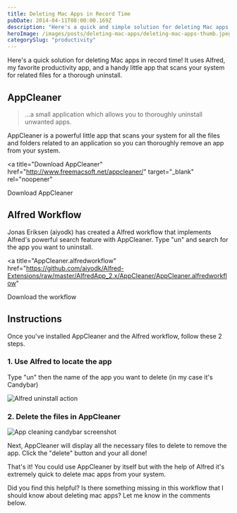 ```yaml
---
title: Deleting Mac Apps in Record Time
pubDate: 2014-04-11T08:00:00.169Z
description: "Here's a quick and simple solution for deleting Mac apps in record time! It uses Alfred, my favorite productivity app"
heroImage: /images/posts/deleting-mac-apps/deleting-mac-apps-thumb.jpeg
categorySlug: "productivity"
---
```


Here's a quick solution for deleting Mac apps in record time! It uses Alfred, my favorite productivity app, and a handy little app that scans your system for related files for a thorough uninstall.

## AppCleaner

> ...a small application which allows you to thoroughly uninstall unwanted apps.

AppCleaner is a powerful little app that scans your system for all the files and folders related to an application so you can thoroughly remove an app from your system.

<a
  title="Download AppCleaner"
  href="http://www.freemacsoft.net/appcleaner/"
  target="_blank"
  rel="noopener"
>
  Download AppCleaner
</a>

## Alfred Workflow

Jonas Eriksen (aiyodk) has created a Alfred workflow that implements Alfred's powerful search feature with AppCleaner. Type "un" and search for the app you want to uninstall.

<a
  title="AppCleaner.alfredworkflow"
  href="https://github.com/aiyodk/Alfred-Extensions/raw/master/AlfredApp_2.x/AppCleaner/AppCleaner.alfredworkflow"
>
  Download the workflow
</a>

## Instructions

Once you've installed AppCleaner and the Alfred workflow, follow these 2 steps.

### 1. Use Alfred to locate the app

Type "un" then the name of the app you want to delete (in my case it's Candybar)

<img
  src="/images/posts/deleting-mac-apps/alfred-uninstall-action.png"
  alt="Alfred uninstall action"
/>

### 2. Delete the files in AppCleaner

<img
  src="/images/posts/deleting-mac-apps/app-cleaner-candybar-screenshot.png"
  alt="App cleaning candybar screenshot"
  class="mb-2 mr-4 sm:float-left"
  width={320}
  height="auto"
/>

Next, AppCleaner will display all the necessary files to delete to remove the app. Click the "delete" button and your all done!

That's it! You could use AppCleaner by itself but with the help of Alfred it's extremely quick to delete mac apps from your system.

Did you find this helpful? Is there something missing in this workflow that I should know about deleting mac apps? Let me know in the comments below.
